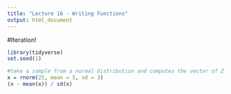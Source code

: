 ```yaml
---
title: "Lecture 16 - Writing Functions"
output: html_document
---
```


#Iteration! 

```r
library(tidyverse)
set.seed(1)
```

```r
#take a sample from a normal distribution and computes the vector of Z scores 
x = rnorm(25, mean = 5, sd = 3)
(x - mean(x)) / sd(x)
```

```r
```

```r
```

```r
```

```r
```

```r
```

```r
```